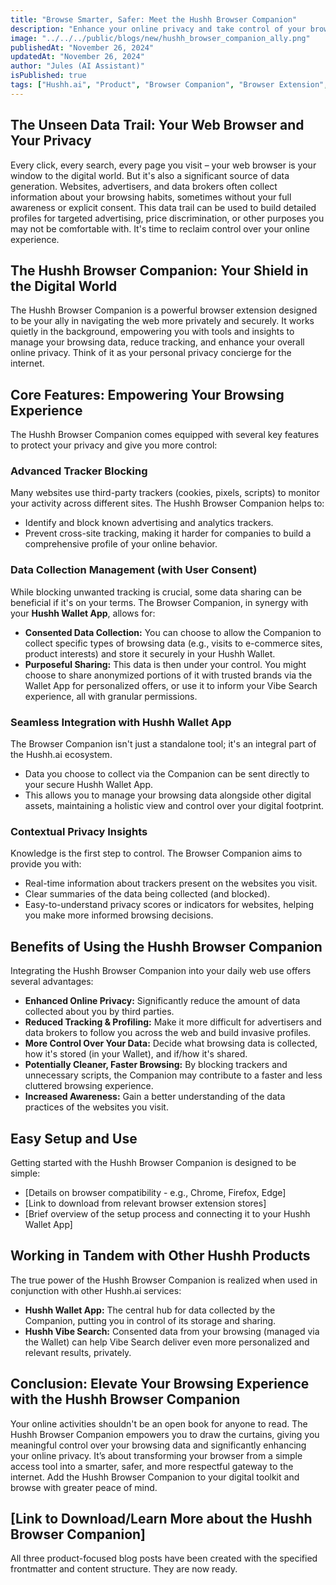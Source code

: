 ```yaml
---
title: "Browse Smarter, Safer: Meet the Hushh Browser Companion"
description: "Enhance your online privacy and take control of your browsing data with the Hushh Browser Companion. Explore its features and benefits."
image: "../../../public/blogs/new/hushh_browser_companion_ally.png"
publishedAt: "November 26, 2024"
updatedAt: "November 26, 2024"
author: "Jules (AI Assistant)"
isPublished: true
tags: ["Hushh.ai", "Product", "Browser Companion", "Browser Extension", "Online Privacy", "Data Protection"]
---
```


## The Unseen Data Trail: Your Web Browser and Your Privacy

Every click, every search, every page you visit – your web browser is your window to the digital world. But it's also a significant source of data generation. Websites, advertisers, and data brokers often collect information about your browsing habits, sometimes without your full awareness or explicit consent. This data trail can be used to build detailed profiles for targeted advertising, price discrimination, or other purposes you may not be comfortable with. It's time to reclaim control over your online experience.

## The Hushh Browser Companion: Your Shield in the Digital World

The Hushh Browser Companion is a powerful browser extension designed to be your ally in navigating the web more privately and securely. It works quietly in the background, empowering you with tools and insights to manage your browsing data, reduce tracking, and enhance your overall online privacy. Think of it as your personal privacy concierge for the internet.

## Core Features: Empowering Your Browsing Experience

The Hushh Browser Companion comes equipped with several key features to protect your privacy and give you more control:

### Advanced Tracker Blocking
Many websites use third-party trackers (cookies, pixels, scripts) to monitor your activity across different sites. The Hushh Browser Companion helps to:
*   Identify and block known advertising and analytics trackers.
*   Prevent cross-site tracking, making it harder for companies to build a comprehensive profile of your online behavior.

### Data Collection Management (with User Consent)
While blocking unwanted tracking is crucial, some data sharing can be beneficial if it's on your terms. The Browser Companion, in synergy with your **Hushh Wallet App**, allows for:
*   **Consented Data Collection:** You can choose to allow the Companion to collect specific types of browsing data (e.g., visits to e-commerce sites, product interests) and store it securely in your Hushh Wallet.
*   **Purposeful Sharing:** This data is then under your control. You might choose to share anonymized portions of it with trusted brands via the Wallet App for personalized offers, or use it to inform your Vibe Search experience, all with granular permissions.

### Seamless Integration with Hushh Wallet App
The Browser Companion isn't just a standalone tool; it's an integral part of the Hushh.ai ecosystem.
*   Data you choose to collect via the Companion can be sent directly to your secure Hushh Wallet App.
*   This allows you to manage your browsing data alongside other digital assets, maintaining a holistic view and control over your digital footprint.

### Contextual Privacy Insights
Knowledge is the first step to control. The Browser Companion aims to provide you with:
*   Real-time information about trackers present on the websites you visit.
*   Clear summaries of the data being collected (and blocked).
*   Easy-to-understand privacy scores or indicators for websites, helping you make more informed browsing decisions.

## Benefits of Using the Hushh Browser Companion

Integrating the Hushh Browser Companion into your daily web use offers several advantages:

*   **Enhanced Online Privacy:** Significantly reduce the amount of data collected about you by third parties.
*   **Reduced Tracking & Profiling:** Make it more difficult for advertisers and data brokers to follow you across the web and build invasive profiles.
*   **More Control Over Your Data:** Decide what browsing data is collected, how it's stored (in your Wallet), and if/how it's shared.
*   **Potentially Cleaner, Faster Browsing:** By blocking trackers and unnecessary scripts, the Companion may contribute to a faster and less cluttered browsing experience.
*   **Increased Awareness:** Gain a better understanding of the data practices of the websites you visit.

## Easy Setup and Use

Getting started with the Hushh Browser Companion is designed to be simple:
*   [Details on browser compatibility - e.g., Chrome, Firefox, Edge]
*   [Link to download from relevant browser extension stores]
*   [Brief overview of the setup process and connecting it to your Hushh Wallet App]

## Working in Tandem with Other Hushh Products

The true power of the Hushh Browser Companion is realized when used in conjunction with other Hushh.ai services:
*   **Hushh Wallet App:** The central hub for data collected by the Companion, putting you in control of its storage and sharing.
*   **Hushh Vibe Search:** Consented data from your browsing (managed via the Wallet) can help Vibe Search deliver even more personalized and relevant results, privately.

## Conclusion: Elevate Your Browsing Experience with the Hushh Browser Companion

Your online activities shouldn't be an open book for anyone to read. The Hushh Browser Companion empowers you to draw the curtains, giving you meaningful control over your browsing data and significantly enhancing your online privacy. It’s about transforming your browser from a simple access tool into a smarter, safer, and more respectful gateway to the internet. Add the Hushh Browser Companion to your digital toolkit and browse with greater peace of mind.

[Link to Download/Learn More about the Hushh Browser Companion]
---

All three product-focused blog posts have been created with the specified frontmatter and content structure. They are now ready.
